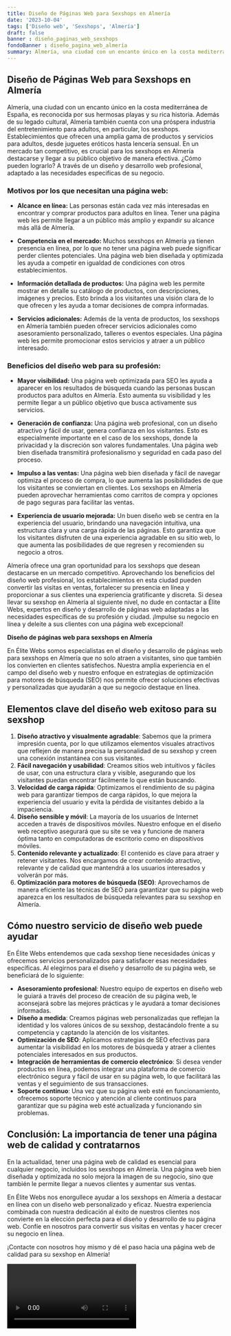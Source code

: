 ```yaml
---
title: Diseño de Páginas Web para Sexshops en Almería
date: '2023-10-04'
tags: ['Diseño web', 'Sexshops', 'Almería']
draft: false
banner : diseño_paginas_web_sexshops
fondoBanner : diseño_pagina_web_almería
summary: Almería, una ciudad con un encanto único en la costa mediterránea de España, es reconocida por sus hermosas playas y su rica historia. Además de su legado cultural, Almería también cuenta con una próspera industria del entretenimiento para adultos, en particular, los sexshops. Establecimientos que ofrecen una amplia gama de productos y servicios para adultos, desde juguetes eróticos hasta lencería sensual. En un mercado tan competitivo, es crucial para los sexshops en Almería destacarse y llegar a su público objetivo de manera efectiva. ¿Cómo pueden lograrlo? A través de un diseño y desarrollo web profesional, adaptado a las necesidades especificas de su negocio. 
---
```


## Diseño de Páginas Web para Sexshops en Almería

Almería, una ciudad con un encanto único en la costa mediterránea de España, es reconocida por sus hermosas playas y su rica historia. Además de su legado cultural, Almería también cuenta con una próspera industria del entretenimiento para adultos, en particular, los sexshops. Establecimientos que ofrecen una amplia gama de productos y servicios para adultos, desde juguetes eróticos hasta lencería sensual. En un mercado tan competitivo, es crucial para los sexshops en Almería destacarse y llegar a su público objetivo de manera efectiva. ¿Cómo pueden lograrlo? A través de un diseño y desarrollo web profesional, adaptado a las necesidades especificas de su negocio. 

### Motivos por los que necesitan una página web:

- **Alcance en línea:** Las personas están cada vez más interesadas en encontrar y comprar productos para adultos en línea. Tener una página web les permite llegar a un público más amplio y expandir su alcance más allá de Almería.

- **Competencia en el mercado:** Muchos sexshops en Almería ya tienen presencia en línea, por lo que no tener una página web puede significar perder clientes potenciales. Una página web bien diseñada y optimizada les ayuda a competir en igualdad de condiciones con otros establecimientos.

- **Información detallada de productos:** Una página web les permite mostrar en detalle su catálogo de productos, con descripciones, imágenes y precios. Esto brinda a los visitantes una visión clara de lo que ofrecen y les ayuda a tomar decisiones de compra informadas.

- **Servicios adicionales:** Además de la venta de productos, los sexshops en Almería también pueden ofrecer servicios adicionales como asesoramiento personalizado, talleres o eventos especiales. Una página web les permite promocionar estos servicios y atraer a un público interesado.

### Beneficios del diseño web para su profesión:

- **Mayor visibilidad:** Una página web optimizada para SEO les ayuda a aparecer en los resultados de búsqueda cuando las personas buscan productos para adultos en Almería. Esto aumenta su visibilidad y les permite llegar a un público objetivo que busca activamente sus servicios.

- **Generación de confianza:** Una página web profesional, con un diseño atractivo y fácil de usar, genera confianza en los visitantes. Esto es especialmente importante en el caso de los sexshops, donde la privacidad y la discreción son valores fundamentales. Una página web bien diseñada transmitirá profesionalismo y seguridad en cada paso del proceso.

- **Impulso a las ventas:** Una página web bien diseñada y fácil de navegar optimiza el proceso de compra, lo que aumenta las posibilidades de que los visitantes se conviertan en clientes. Los sexshops en Almería pueden aprovechar herramientas como carritos de compra y opciones de pago seguras para facilitar las ventas.

- **Experiencia de usuario mejorada:** Un buen diseño web se centra en la experiencia del usuario, brindando una navegación intuitiva, una estructura clara y una carga rápida de las páginas. Esto garantiza que los visitantes disfruten de una experiencia agradable en su sitio web, lo que aumenta las posibilidades de que regresen y recomienden su negocio a otros.

Almería ofrece una gran oportunidad para los sexshops que desean destacarse en un mercado competitivo. Aprovechando los beneficios del diseño web profesional, los establecimientos en esta ciudad pueden convertir las visitas en ventas, fortalecer su presencia en línea y proporcionar a sus clientes una experiencia gratificante y discreta. Si desea llevar su sexshop en Almería al siguiente nivel, no dude en contactar a Élite Webs, expertos en diseño y desarrollo de páginas web adaptadas a las necesidades específicas de su profesión y ciudad. ¡Impulse su negocio en línea y deleite a sus clientes con una página web excepcional!

<GifSeo />

<Cta />

**Diseño de páginas web para sexshops en Almería**

En Élite Webs somos especialistas en el diseño y desarrollo de páginas web para sexshops en Almería que no solo atraen a visitantes, sino que también los convierten en clientes satisfechos. Nuestra amplia experiencia en el campo del diseño web y nuestro enfoque en estrategias de optimización para motores de búsqueda (SEO) nos permite ofrecer soluciones efectivas y personalizadas que ayudarán a que su negocio destaque en línea.

## Elementos clave del diseño web exitoso para su sexshop

1. **Diseño atractivo y visualmente agradable**: Sabemos que la primera impresión cuenta, por lo que utilizamos elementos visuales atractivos que reflejen de manera precisa la personalidad de su sexshop y creen una conexión instantánea con sus visitantes.
2. **Fácil navegación y usabilidad**: Creamos sitios web intuitivos y fáciles de usar, con una estructura clara y visible, asegurando que los visitantes puedan encontrar fácilmente lo que están buscando.
3. **Velocidad de carga rápida**: Optimizamos el rendimiento de su página web para garantizar tiempos de carga rápidos, lo que mejora la experiencia del usuario y evita la pérdida de visitantes debido a la impaciencia.
4. **Diseño sensible y móvil**: La mayoría de los usuarios de Internet acceden a través de dispositivos móviles. Nuestro enfoque en el diseño web receptivo asegurará que su site se vea y funcione de manera óptima tanto en computadoras de escritorio como en dispositivos móviles.
5. **Contenido relevante y actualizado**: El contenido es clave para atraer y retener visitantes. Nos encargamos de crear contenido atractivo, relevante y de calidad que mantendrá a los usuarios interesados y volverán por más.
6. **Optimización para motores de búsqueda (SEO)**: Aprovechamos de manera eficiente las técnicas de SEO para garantizar que su página web aparezca en los resultados de búsqueda relevantes para su sexshop en Almería.

## Cómo nuestro servicio de diseño web puede ayudar

En Élite Webs entendemos que cada sexshop tiene necesidades únicas y ofrecemos servicios personalizados para satisfacer esas necesidades específicas. Al elegirnos para el diseño y desarrollo de su página web, se beneficiará de lo siguiente:

- **Asesoramiento profesional**: Nuestro equipo de expertos en diseño web le guiará a través del proceso de creación de su página web, le aconsejará sobre las mejores prácticas y le ayudará a tomar decisiones informadas.
- **Diseño a medida**: Creamos páginas web personalizadas que reflejan la identidad y los valores únicos de su sexshop, destacándolo frente a su competencia y captando la atención de los visitantes.
- **Optimización de SEO**: Aplicamos estrategias de SEO efectivas para aumentar la visibilidad en los motores de búsqueda y atraer a clientes potenciales interesados en sus productos.
- **Integración de herramientas de comercio electrónico**: Si desea vender productos en línea, podemos integrar una plataforma de comercio electrónico segura y fácil de usar en su página web, lo que facilitará las ventas y el seguimiento de sus transacciones.
- **Soporte continuo**: Una vez que su página web esté en funcionamiento, ofrecemos soporte técnico y atención al cliente continuos para garantizar que su página web esté actualizada y funcionando sin problemas.

## Conclusión: La importancia de tener una página web de calidad y contratarnos

En la actualidad, tener una página web de calidad es esencial para cualquier negocio, incluidos los sexshops en Almería. Una página web bien diseñada y optimizada no solo mejora la imagen de su negocio, sino que también le permite llegar a nuevos clientes y aumentar sus ventas.

En Élite Webs nos enorgullece ayudar a los sexshops en Almería a destacar en línea con un diseño web personalizado y eficaz. Nuestra experiencia combinada con nuestra dedicación al éxito de nuestros clientes nos convierte en la elección perfecta para el diseño y desarrollo de su página web. Confíe en nosotros para convertir sus visitas en ventas y hacer crecer su negocio en línea.

¡Contacte con nosotros hoy mismo y dé el paso hacia una página web de calidad para su sexshop en Almería!

<Video />

<CtaBot job='Sexshops' city='Almería'/>

<Gmaps query='Almería+españa+maps' />